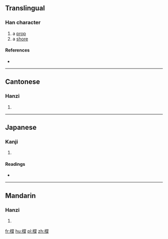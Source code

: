 ==Translingual==

===Han character===
{{Han char|rn=75|rad=木|as=12|sn=16|four=49941|canj=DFBH}}

# a [[prop]]
# a [[shore]]

====References====
* {{Han ref|kx=0553.190|dkj=15543|dj=0942.050|hdz=21291.070|uh=6A55|ud=27221|bh=E9DA|bd=59866}}

----

==Cantonese==

===Hanzi===
{{yue-hanzi|jyut=|y=chaang1}}

# {{defn|lang=yue|sort=木12}}

----

==Japanese==

===Kanji===
{{ja-kanji|grade=|rs=木12}}

# {{defn|lang=ja|sort=木12}}

====Readings====
* {{ja-readings|on=[[とう]] (tō), [[ちょう]] (chō)|kun=[[はしら]] (hashira)}}

----

==Mandarin==

===Hanzi===
{{cmn-hanzi|pin=[[chēng]] ([[cheng1]])|wg=ch'eng<sup>1</sup>}}

# {{defn|lang=cmn|sort=木12}}

[[fr:橕]]
[[hu:橕]]
[[pl:橕]]
[[zh:橕]]